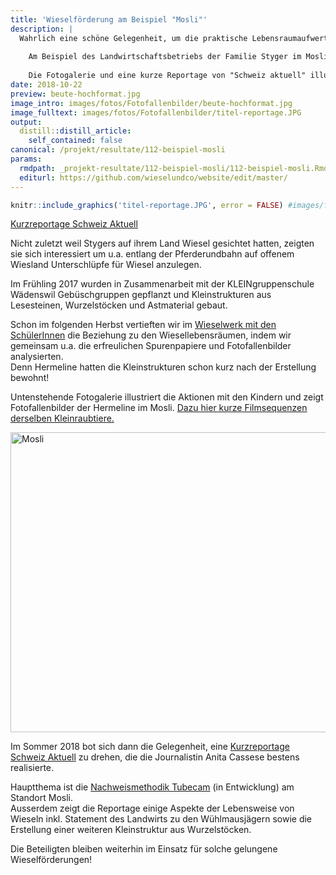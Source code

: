 ```yaml
---
title: 'Wieselförderung am Beispiel "Mosli"'
description: |
  Wahrlich eine schöne Gelegenheit, um die praktische Lebensraumaufwertung, die angewandte Forschung, die Umweltbildung und die Wirkungskontrolle von Wiesel & Co am Zimmerberg zu zeigen:  
  
    Am Beispiel des Landwirtschaftsbetriebs der Familie Styger im Mosli, Wädenswil.  
  
    Die Fotogalerie und eine kurze Reportage von "Schweiz aktuell" illustrieren das Beispiel "Mosli" eindrücklich.  
date: 2018-10-22
preview: beute-hochformat.jpg
image_intro: images/fotos/Fotofallenbilder/beute-hochformat.jpg
image_fulltext: images/fotos/Fotofallenbilder/titel-reportage.JPG
output:
  distill::distill_article:
    self_contained: false
canonical: /projekt/resultate/112-beispiel-mosli
params:
  rmdpath: _projekt-resultate/112-beispiel-mosli/112-beispiel-mosli.Rmd
  editurl: https://github.com/wieselundco/website/edit/master/
---
```



```r
knitr::include_graphics('titel-reportage.JPG', error = FALSE) #images/fotos/Fotofallenbilder/titel-reportage.JPG
```
<a href="https://tp.srgssr.ch/p/portal?urn=urn:srf:video:7bb03a36-285a-42b7-ac32-135bccec30c7&autoplay=true&legacy=true&width=640&height=360&playerType=" target="_blank">Kurzreportage Schweiz Aktuell</a> 

  Nicht zuletzt weil Stygers auf ihrem Land Wiesel gesichtet hatten,
zeigten sie sich interessiert um u.a. entlang der Pferderundbahn auf
offenem Wiesland Unterschlüpfe für Wiesel anzulegen.

Im Frühling 2017 wurden in Zusammenarbeit mit der KLEINgruppenschule
Wädenswil Gebüschgruppen gepflanzt und Kleinstrukturen aus Lesesteinen,
Wurzelstöcken und Astmaterial gebaut. 

Schon im folgenden Herbst vertieften wir im [Wieselwerk mit den
SchülerInnen](/mithelfen-anpacken-mithelfen/108-wieselwerk-mit-schulklassen/)
die Beziehung zu den Wiesellebensräumen, indem wir gemeinsam u.a. die
erfreulichen Spurenpapiere und Fotofallenbilder analysierten.   
Denn Hermeline hatten die Kleinstrukturen schon kurz nach der
Erstellung bewohnt!

Untenstehende Fotogalerie illustriert die Aktionen mit den Kindern und
zeigt Fotofallenbilder der Hermeline im Mosli. <a href="https://www.youtube.com/playlist?list=PLilD7MYfI8xV9aLwFoTxpKfjO3Da2a8Nh" target="_blank">Dazu hier kurze
Filmsequenzen derselben Kleinraubtiere.</a> 

<!-- {gallery}fotos/Fotofallenbilder/Mosli{/gallery}-->

<a data-flickr-embed="true" href="https://www.flickr.com/photos/193617721@N08/albums/72157719611410057" title="Mosli"><img src="https://live.staticflickr.com/65535/51339714417_80eeac56ed_z.jpg" width="640" height="480" alt="Mosli"></a><script async src="//embedr.flickr.com/assets/client-code.js" charset="utf-8"></script>

  Im Sommer 2018 bot sich dann die Gelegenheit, eine <a href="https://tp.srgssr.ch/p/portal?urn=urn:srf:video:7bb03a36-285a-42b7-ac32-135bccec30c7&autoplay=true&legacy=true&width=640&height=360&playerType=" target="_blank">Kurzreportage Schweiz Aktuell</a> zu
drehen, die die Journalistin Anita Cassese bestens realisierte. 

Hauptthema ist die [Nachweismethodik
Tubecam](/TubeCam.html) (in
Entwicklung) am Standort Mosli.  
Ausserdem zeigt die Reportage einige Aspekte der Lebensweise von Wieseln
inkl. Statement des Landwirts zu den Wühlmausjägern sowie die Erstellung
einer weiteren Kleinstruktur aus Wurzelstöcken.

Die Beteiligten bleiben weiterhin im Einsatz für solche gelungene
Wieselförderungen!

```r



```

<!--http://wieselundco.ch/projekt/resultate/112-beispiel-mosli-->
